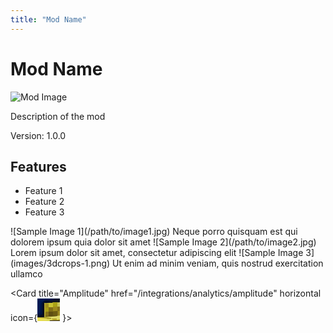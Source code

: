 ---
title: "Mod Name"
---

# Mod Name

<div style={{display: 'flex', justifyContent: 'space-between'}}>
  <div>
    <img src="/logo/docusaurus.png" alt="Mod Image" />
  </div>
  <div>
    <p>Description of the mod</p>
    <p>Version: 1.0.0</p>
  </div>
</div>

## Features

- Feature 1
- Feature 2
- Feature 3

<CardGroup>
  <Card title="First Card" icon="image">
    ![Sample Image 1](/path/to/image1.jpg)
    Neque porro quisquam est qui dolorem ipsum quia dolor sit amet
  </Card>
  <Card title="Second Card" icon="photo">
    ![Sample Image 2](/path/to/image2.jpg)
    Lorem ipsum dolor sit amet, consectetur adipiscing elit
  </Card>
  <Card title="Third Card" icon="picture">
    ![Sample Image 3](images/3dcrops-1.png)
    Ut enim ad minim veniam, quis nostrud exercitation ullamco
  </Card>
</CardGroup>

  <Card
    title="Amplitude"
    href="/integrations/analytics/amplitude"
    horizontal
    icon={<svg version="1.1" xmlns="http://www.w3.org/2000/svg" width="36" height="36">
<path d="M0 0 C31.68 0 63.36 0 96 0 C96 31.68 96 63.36 96 96 C64.32 96 32.64 96 0 96 C0 64.32 0 32.64 0 0 Z " fill="#857219" transform="translate(0,0)"/>
<path d="M0 0 C0.82081055 0.66322266 0.82081055 0.66322266 1.65820312 1.33984375 C2.46741211 2.04173828 2.46741211 2.04173828 3.29296875 2.7578125 C4.40334521 3.67224017 5.51401221 4.58631517 6.625 5.5 C7.56730469 6.28632812 8.50960937 7.07265625 9.48046875 7.8828125 C10.47046875 8.5428125 11.46046875 9.2028125 12.48046875 9.8828125 C12.66796875 13.5078125 12.66796875 13.5078125 12.48046875 16.8828125 C16.77046875 16.8828125 21.06046875 16.8828125 25.48046875 16.8828125 C25.48046875 31.7328125 25.48046875 46.5828125 25.48046875 61.8828125 C-6.19953125 61.8828125 -37.87953125 61.8828125 -70.51953125 61.8828125 C-70.51953125 46.3728125 -70.51953125 30.8628125 -70.51953125 14.8828125 C-68.20953125 16.5328125 -65.89953125 18.1828125 -63.51953125 19.8828125 C-60.75523489 20.74134026 -60.75523489 20.74134026 -58.51953125 20.8828125 C-58.51953125 23.8528125 -58.51953125 26.8228125 -58.51953125 29.8828125 C-56.53953125 29.8828125 -54.55953125 29.8828125 -52.51953125 29.8828125 C-52.51953125 36.4828125 -52.51953125 43.0828125 -52.51953125 49.8828125 C-49.54953125 49.3878125 -49.54953125 49.3878125 -46.51953125 48.8828125 C-46.51953125 46.2428125 -46.51953125 43.6028125 -46.51953125 40.8828125 C-45.19953125 40.8828125 -43.87953125 40.8828125 -42.51953125 40.8828125 C-42.84953125 37.2528125 -43.17953125 33.6228125 -43.51953125 29.8828125 C-32.98934668 27.77677559 -22.15722255 29.09483537 -11.51953125 29.8828125 C-11.51953125 24.9328125 -11.51953125 19.9828125 -11.51953125 14.8828125 C-15.80953125 14.8828125 -20.09953125 14.8828125 -24.51953125 14.8828125 C-24.51953125 14.5528125 -24.51953125 14.2228125 -24.51953125 13.8828125 C-22.20953125 13.8828125 -19.89953125 13.8828125 -17.51953125 13.8828125 C-17.51953125 12.5628125 -17.51953125 11.2428125 -17.51953125 9.8828125 C-18.90458862 9.70890991 -18.90458862 9.70890991 -20.31762695 9.53149414 C-23.74518865 9.09967704 -27.17238293 8.66514174 -30.59936523 8.22875977 C-32.08230006 8.04049434 -33.56537276 7.85331162 -35.04858398 7.66723633 C-37.18119943 7.3994992 -39.31328778 7.12786491 -41.4453125 6.85546875 C-42.72833252 6.69312744 -44.01135254 6.53078613 -45.33325195 6.36352539 C-48.51953125 5.8828125 -48.51953125 5.8828125 -51.51953125 4.8828125 C-51.18953125 3.5628125 -50.85953125 2.2428125 -50.51953125 0.8828125 C-45.11212541 0.45156577 -39.70441364 0.02446138 -34.29638672 -0.39892578 C-32.45938437 -0.54331475 -30.62246823 -0.68880514 -28.78564453 -0.83544922 C-26.13466325 -1.04689482 -23.48338993 -1.25428454 -20.83203125 -1.4609375 C-20.02024414 -1.52655884 -19.20845703 -1.59218018 -18.37207031 -1.65979004 C-3.35274735 -2.81601735 -3.35274735 -2.81601735 0 0 Z " fill="#5C743E" transform="translate(70.51953125,34.1171875)"/>
<path d="M0 0 C5.94 0 11.88 0 18 0 C16.68 0.33 15.36 0.66 14 1 C14 2.98 14 4.96 14 7 C11.69 7 9.38 7 7 7 C7 5.35 7 3.7 7 2 C5.35 2 3.7 2 2 2 C2 8.6 2 15.2 2 22 C3.72605469 21.855625 5.45210937 21.71125 7.23046875 21.5625 C9.54945713 21.37472766 11.86846883 21.18724311 14.1875 21 C15.31865234 20.90460937 16.44980469 20.80921875 17.61523438 20.7109375 C25.42777303 20.08771504 33.1639161 19.88317672 41 20 C41 19.67 41 19.34 41 19 C43.31 19 45.62 19 48 19 C48 19.33 48 19.66 48 20 C46.35 20 44.7 20 43 20 C43 20.66 43 21.32 43 22 C45.31 21.67 47.62 21.34 50 21 C50 20.67 50 20.34 50 20 C51.65 20 53.3 20 55 20 C55 19.34 55 18.68 55 18 C58.69645225 18.22889757 62.39177904 18.46737811 66.0859375 18.73046875 C68.31866569 18.88421949 70.55289048 19.02245634 72.7890625 19.11328125 C73.53929688 19.15839844 74.28953125 19.20351563 75.0625 19.25 C75.69285156 19.27578125 76.32320313 19.3015625 76.97265625 19.328125 C80.37890568 20.45697838 82.92154776 22.10849273 85 25 C85.72354711 28.30438259 85.57057002 31.45019996 85.375 34.8125 C85.33439453 36.13797852 85.33439453 36.13797852 85.29296875 37.49023438 C85.22255869 39.66121114 85.11494606 41.83092529 85 44 C80.71 44 76.42 44 72 44 C72 41.69 72 39.38 72 37 C71.44570312 36.76667969 70.89140625 36.53335938 70.3203125 36.29296875 C68 35 68 35 65.6171875 32.80078125 C60.77952365 28.41104924 57.03579809 25.40801005 50.1953125 25.62792969 C47.10124402 25.89568561 44.02627396 26.26112409 40.94677734 26.66210938 C35.44222341 27.29328606 29.90806633 27.58194316 24.37985229 27.93295288 C21.1559503 28.14127108 17.93352374 28.37001643 14.7109375 28.59765625 C13.61056152 28.67508057 12.51018555 28.75250488 11.37646484 28.83227539 C10.59223145 28.88762451 9.80799805 28.94297363 9 29 C8.67 29.99 8.34 30.98 8 32 C8.73001221 32.08040527 9.46002441 32.16081055 10.2121582 32.24365234 C13.57939036 32.61681332 16.94593445 32.99587405 20.3125 33.375 C22.03436523 33.56449219 22.03436523 33.56449219 23.79101562 33.7578125 C30.92399773 34.56608243 37.95709088 35.60838904 45 37 C44.01 37.33 43.02 37.66 42 38 C42 38.99 42 39.98 42 41 C44.97 41.495 44.97 41.495 48 42 C48 46.95 48 51.9 48 57 C46.09734375 56.98839844 44.1946875 56.97679687 42.234375 56.96484375 C39.73958431 56.95546484 37.24479257 56.94636475 34.75 56.9375 C33.49574219 56.92912109 32.24148437 56.92074219 30.94921875 56.91210938 C29.74394531 56.90888672 28.53867187 56.90566406 27.296875 56.90234375 C26.18666992 56.89710693 25.07646484 56.89187012 23.93261719 56.88647461 C20.7878613 56.90794907 20.7878613 56.90794907 17 58 C17 61.3 17 64.6 17 68 C15.68 68 14.36 68 13 68 C13 70.64 13 73.28 13 76 C14.32 76.33 15.64 76.66 17 77 C13.7 77 10.4 77 7 77 C7 70.4 7 63.8 7 57 C5.02 57 3.04 57 1 57 C1 54.03 1 51.06 1 48 C0.319375 48.12375 -0.36125 48.2475 -1.0625 48.375 C-4.88631378 47.88685356 -6.67264788 46.46786191 -9.51391602 43.94287109 C-12.27409541 40.33427777 -11.7357069 36.47685455 -11.4375 32.125 C-11.40591797 31.24585937 -11.37433594 30.36671875 -11.34179688 29.4609375 C-11.25980944 27.30583913 -11.13426323 25.152474 -11 23 C-7.37 23 -3.74 23 0 23 C0 15.41 0 7.82 0 0 Z " fill="#A1D921" transform="translate(11,7)"/>
<path d="M0 0 C2.31 1.65 4.62 3.3 7 5 C9.76429636 5.85852776 9.76429636 5.85852776 12 6 C12.02945031 9.31248078 12.04694801 12.62492711 12.0625 15.9375 C12.07087891 16.86369141 12.07925781 17.78988281 12.08789062 18.74414062 C12.10837786 24.58300303 11.75429787 30.20913053 11 36 C11.63276855 36.20133545 12.26553711 36.4026709 12.91748047 36.61010742 C19.58166782 38.73053067 19.58166782 38.73053067 22.37109375 40.52734375 C27.74021876 42.70620288 32.873619 42.48040635 38.6171875 42.51171875 C39.82948029 42.52966995 41.04177307 42.54762115 42.290802 42.56611633 C46.15216626 42.62017724 50.01340716 42.6541027 53.875 42.6875 C56.49741298 42.72067666 59.11980969 42.75516664 61.7421875 42.79101562 C68.16134773 42.87590158 74.580524 42.94426957 81 43 C80.99419922 42.0730835 80.98839844 41.14616699 80.98242188 40.19116211 C80.95204425 31.63389463 81.11768265 23.11297596 81.5 14.5625 C81.54769531 13.43779297 81.59539062 12.31308594 81.64453125 11.15429688 C81.76020077 8.43606316 81.87869873 5.71798718 82 3 C86.90251498 2.019497 90.80942241 2 96 2 C96 16.85 96 31.7 96 47 C64.32 47 32.64 47 0 47 C0 31.49 0 15.98 0 0 Z " fill="#08121E" transform="translate(0,49)"/>
<path d="M0 0 C1.98 0 3.96 0 6 0 C6 0.99 6 1.98 6 3 C6.73001221 3.08040527 7.46002441 3.16081055 8.2121582 3.24365234 C11.57939036 3.61681332 14.94593445 3.99587405 18.3125 4.375 C20.03436523 4.56449219 20.03436523 4.56449219 21.79101562 4.7578125 C28.92399773 5.56608243 35.95709088 6.60838904 43 8 C42.01 8.33 41.02 8.66 40 9 C40 9.99 40 10.98 40 12 C41.98 12.33 43.96 12.66 46 13 C46 17.95 46 22.9 46 28 C44.09734375 27.98839844 42.1946875 27.97679688 40.234375 27.96484375 C37.73958431 27.95546484 35.24479257 27.94636475 32.75 27.9375 C31.49574219 27.92912109 30.24148437 27.92074219 28.94921875 27.91210938 C27.74394531 27.90888672 26.53867187 27.90566406 25.296875 27.90234375 C24.18666992 27.89710693 23.07646484 27.89187012 21.93261719 27.88647461 C18.7878613 27.90794907 18.7878613 27.90794907 15 29 C15 32.3 15 35.6 15 39 C13.68 39 12.36 39 11 39 C11 41.64 11 44.28 11 47 C12.32 47.33 13.64 47.66 15 48 C11.7 48 8.4 48 5 48 C5 41.4 5 34.8 5 28 C3.02 28 1.04 28 -1 28 C-1 25.03 -1 22.06 -1 19 C-2.65 19 -4.3 19 -6 19 C-6.33 18.34 -6.66 17.68 -7 17 C-5.02 17 -3.04 17 -1 17 C-1.01160156 16.27554688 -1.02320313 15.55109375 -1.03515625 14.8046875 C-1.08231311 9.75216677 -1.07377564 4.96621233 0 0 Z " fill="#916662" transform="translate(13,36)"/>
<path d="M0 0 C31.68 0 63.36 0 96 0 C96 10.56 96 21.12 96 32 C93.69 30.35 91.38 28.7 89 27 C87.68 26.67 86.36 26.34 85 26 C85.17015625 25.12601563 85.17015625 25.12601563 85.34375 24.234375 C85.5875357 20.3581824 85.13809445 17.48343227 82.72070312 14.33251953 C77.36908439 8.674399 71.0545257 3.86710107 63.07421875 3.39453125 C58.6195115 3.4646976 54.2428976 3.98792905 49.83544922 4.61376953 C44.90835081 5.28491381 39.95403194 5.64784178 35 6.0625 C33.55246338 6.19591797 33.55246338 6.19591797 32.07568359 6.33203125 C25.00349131 6.97640011 18.10588447 7.17545394 11 7 C11 14.59 11 22.18 11 30 C7.37 30 3.74 30 0 30 C0 20.1 0 10.2 0 0 Z " fill="#020F2B" transform="translate(0,0)"/>
<path d="M0 0 C1.58554687 -0.00386719 1.58554687 -0.00386719 3.203125 -0.0078125 C5.75 0.125 5.75 0.125 6.75 1.125 C6.82226502 2.97787502 6.8338122 4.83333878 6.8125 6.6875 C6.80347656 7.69941406 6.79445312 8.71132812 6.78515625 9.75390625 C6.77355469 10.53636719 6.76195312 11.31882812 6.75 12.125 C8.73 12.125 10.71 12.125 12.75 12.125 C12.75 14.435 12.75 16.745 12.75 19.125 C10.77 19.125 8.79 19.125 6.75 19.125 C6.75 20.115 6.75 21.105 6.75 22.125 C7.31807373 22.0935791 7.88614746 22.0621582 8.47143555 22.02978516 C20.72034443 21.44290728 30.06175756 21.46219952 40.75 28.125 C40.75 28.455 40.75 28.785 40.75 29.125 C33.47702402 29.30425634 26.20462871 29.4258053 18.92993164 29.50952148 C16.46161616 29.54446339 13.99344274 29.59203499 11.52563477 29.65307617 C-3.32730196 30.01094203 -14.33525345 29.87733604 -27.25 22.125 C-26.92 15.195 -26.59 8.265 -26.25 1.125 C-24.27 1.125 -22.29 1.125 -20.25 1.125 C-20.25 7.725 -20.25 14.325 -20.25 21.125 C-18.27 20.795 -16.29 20.465 -14.25 20.125 C-14.25 17.485 -14.25 14.845 -14.25 12.125 C-12.93 12.125 -11.61 12.125 -10.25 12.125 C-10.58 8.495 -10.91 4.865 -11.25 1.125 C-7.23493173 0.32198635 -4.0360615 -0.00994104 0 0 Z " fill="#583626" transform="translate(38.25,62.875)"/>
<path d="M0 0 C5.94 0 11.88 0 18 0 C16.68 0.33 15.36 0.66 14 1 C14 2.98 14 4.96 14 7 C11.69 7 9.38 7 7 7 C7 5.35 7 3.7 7 2 C5.35 2 3.7 2 2 2 C2 8.6 2 15.2 2 22 C3.72605469 21.855625 5.45210937 21.71125 7.23046875 21.5625 C9.54945713 21.37472766 11.86846883 21.18724311 14.1875 21 C15.31865234 20.90460937 16.44980469 20.80921875 17.61523438 20.7109375 C25.42777303 20.08771504 33.1639161 19.88317672 41 20 C41 19.67 41 19.34 41 19 C43.31 19 45.62 19 48 19 C48 19.33 48 19.66 48 20 C46.35 20 44.7 20 43 20 C43.95865509 22.33075929 43.95865509 22.33075929 47 24 C40.07 24 33.14 24 26 24 C26 24.66 26 25.32 26 26 C23.03 26.495 23.03 26.495 20 27 C20 26.34 20 25.68 20 25 C17.69 25.33 15.38 25.66 13 26 C14.98 26.33 16.96 26.66 19 27 C19 27.33 19 27.66 19 28 C10.585 28.495 10.585 28.495 2 29 C1.67 34.61 1.34 40.22 1 46 C-6 46 -6 46 -8.91796875 44.609375 C-12.06011768 40.67137221 -11.5467239 37.12906409 -11.3125 32.25 C-11.28994141 31.36183594 -11.26738281 30.47367188 -11.24414062 29.55859375 C-11.1853524 27.37167171 -11.09567398 25.18561903 -11 23 C-7.37 23 -3.74 23 0 23 C0 15.41 0 7.82 0 0 Z " fill="#E6DA3A" transform="translate(11,7)"/>
<path d="M0 0 C0.11813543 10.72407184 -0.12842148 21.30759925 -1 32 C-2.98 32 -4.96 32 -7 32 C-7 27.05 -7 22.1 -7 17 C-11.29 17 -15.58 17 -20 17 C-20 16.67 -20 16.34 -20 16 C-17.69 16 -15.38 16 -13 16 C-13 14.68 -13 13.36 -13 12 C-14.38505737 11.82609741 -14.38505737 11.82609741 -15.7980957 11.64868164 C-19.2256574 11.21686454 -22.65285168 10.78232924 -26.07983398 10.34594727 C-27.56276881 10.15768184 -29.04584151 9.97049912 -30.52905273 9.78442383 C-32.66166818 9.5166867 -34.79375653 9.24505241 -36.92578125 8.97265625 C-38.20880127 8.81031494 -39.49182129 8.64797363 -40.8137207 8.48071289 C-44 8 -44 8 -47 7 C-46.67 5.68 -46.34 4.36 -46 3 C-40.57424362 2.56926925 -35.14821997 2.14213854 -29.72192383 1.71826172 C-27.87809703 1.57373027 -26.03434546 1.4282357 -24.19067383 1.28173828 C-21.53225856 1.07067317 -18.87358713 0.86313589 -16.21484375 0.65625 C-15.39789536 0.59062866 -14.58094696 0.52500732 -13.73924255 0.45739746 C-9.14262936 0.10357224 -4.61022609 -0.06466711 0 0 Z " fill="#885B5D" transform="translate(66,32)"/>
<path d="M0 0 C1.90242995 1.42682246 3.80131246 2.85636493 5.6875 4.3046875 C7.9520132 6.020247 7.9520132 6.020247 10.3125 7.3828125 C12.56263412 8.78914633 14.2918633 9.96269112 16 12 C16.66018786 15.43503996 16.49087186 18.55026168 16 22 C17.32 22.33 18.64 22.66 20 23 C17.47891897 22.85775413 14.95819597 22.71129879 12.4375 22.5625 C11.73302734 22.52318359 11.02855469 22.48386719 10.30273438 22.44335938 C5.8201459 22.17481721 1.43706503 21.69383803 -3 21 C-3 21.66 -3 22.32 -3 23 C-6.90028225 25.60018816 -10.47434569 25.15085514 -15 25 C-16.37432457 21.18243176 -15.67975039 17.92744671 -15 14 C-8.565 13.505 -8.565 13.505 -2 13 C-2 9.04 -2 5.08 -2 1 C-1.34 0.67 -0.68 0.34 0 0 Z " fill="#72A11E" transform="translate(69,4)"/>
<path d="M0 0 C0 13.53 0 27.06 0 41 C-4.29 41 -8.58 41 -13 41 C-12.67 39.35 -12.34 37.7 -12 36 C-11.83501119 33.7105001 -11.70702867 31.41818919 -11.60546875 29.125 C-11.53650391 27.81015625 -11.46753906 26.4953125 -11.39648438 25.140625 C-11.28913135 23.06726218 -11.18726342 20.99428997 -11.10131836 18.91992188 C-11.01557644 16.90415087 -10.90455656 14.88950555 -10.79296875 12.875 C-10.7364917 11.67617187 -10.68001465 10.47734375 -10.62182617 9.2421875 C-9.89688105 5.46234015 -8.6745693 3.72315225 -6 1 C-3.81288231 0.16374912 -2.32414606 0 0 0 Z " fill="#001955" transform="translate(96,55)"/>
<path d="M0 0 C7.2376202 -0.16690529 14.19845534 0.46369274 21.375 1.375 C22.45394531 1.50132813 23.53289063 1.62765625 24.64453125 1.7578125 C25.67707031 1.88671875 26.70960937 2.015625 27.7734375 2.1484375 C28.70591309 2.26364746 29.63838867 2.37885742 30.59912109 2.49755859 C33 3 33 3 36 5 C35.01 5 34.02 5 33 5 C33 5.99 33 6.98 33 8 C34.98 8.33 36.96 8.66 39 9 C39 13.95 39 18.9 39 24 C34.38 24 29.76 24 25 24 C25 19.38 25 14.76 25 10 C21.04 10 17.08 10 13 10 C13 8.35 13 6.7 13 5 C10.69 5 8.38 5 6 5 C6 4.34 6 3.68 6 3 C4.02 3 2.04 3 0 3 C0 2.01 0 1.02 0 0 Z " fill="#906355" transform="translate(20,40)"/>
<path d="M0 0 C0.99 0 1.98 0 3 0 C3.17221435 1.64526209 3.33740831 3.29125911 3.5 4.9375 C3.5928125 5.85402344 3.685625 6.77054687 3.78125 7.71484375 C4.0542903 11.81532393 4.04112845 15.89229634 4 20 C4.56807373 19.9685791 5.13614746 19.9371582 5.72143555 19.90478516 C17.97034443 19.31790728 27.31175756 19.33719952 38 26 C38 26.33 38 26.66 38 27 C30.69029929 27.15334429 23.38101998 27.25771184 16.07006836 27.32958984 C13.58813985 27.35958391 11.10631573 27.40039335 8.62475586 27.45263672 C-17.85854509 27.9958293 -17.85854509 27.9958293 -28 21 C-28 20.67 -28 20.34 -28 20 C-23.05 20 -18.1 20 -13 20 C-13 21.98 -13 23.96 -13 26 C-8.71 26 -4.42 26 0 26 C0 17.42 0 8.84 0 0 Z " fill="#343616" transform="translate(41,65)"/>
<path d="M0 0 C1.98 0 3.96 0 6 0 C7 1 7 1 7.06591797 3.12963867 C7.04158691 4.0497876 7.01725586 4.96993652 6.9921875 5.91796875 C6.97542969 6.92537109 6.95867188 7.93277344 6.94140625 8.97070312 C6.89753478 11.09588852 6.8456014 13.22092453 6.78515625 15.34570312 C6.70450029 21.11260403 6.91929734 24.94345401 10 30 C10 30.99 10 31.98 10 33 C11.11375 33.0825 12.2275 33.165 13.375 33.25 C14.57125 33.4975 15.7675 33.745 17 34 C17.66 35.32 18.32 36.64 19 38 C12.73 38 6.46 38 0 38 C0 25.46 0 12.92 0 0 Z " fill="#001953" transform="translate(0,58)"/>
<path d="M0 0 C7.26 0 14.52 0 22 0 C22 8.25 22 16.5 22 25 C17 23 17 23 15.85546875 21.1953125 C15.63503906 20.51210938 15.41460937 19.82890625 15.1875 19.125 C14.95417969 18.44695313 14.72085938 17.76890625 14.48046875 17.0703125 C14 15 14 15 14 11 C13.4225 10.71125 12.845 10.4225 12.25 10.125 C10.16666667 9.08333333 8.08333333 8.04166667 6 7 C6 6.34 6 5.68 6 5 C5.38125 4.9175 4.7625 4.835 4.125 4.75 C2 4 2 4 0 0 Z " fill="#001954" transform="translate(74,0)"/>
<path d="M0 0 C0.495 0.99 0.495 0.99 1 2 C0.34 2 -0.32 2 -1 2 C-1 3.65 -1 5.3 -1 7 C-3.31 7 -5.62 7 -8 7 C-8 5.68 -8 4.36 -8 3 C-10.31 3 -12.62 3 -15 3 C-15 4.65 -15 6.3 -15 8 C-16.98 8.33 -18.96 8.66 -21 9 C-21.33 11.31 -21.66 13.62 -22 16 C-24.31 16 -26.62 16 -29 16 C-29 14.02 -29 12.04 -29 10 C-31.31 10 -33.62 10 -36 10 C-36 7.69 -36 5.38 -36 3 C-24.03642101 1.29564504 -12.11083536 -0.23746736 0 0 Z " fill="#C0BC32" transform="translate(68,3)"/>
<path d="M0 0 C1.8253125 0.0309375 1.8253125 0.0309375 3.6875 0.0625 C3.6875 0.7225 3.6875 1.3825 3.6875 2.0625 C0.3875 2.3925 -2.9125 2.7225 -6.3125 3.0625 C-6.3125 11.3125 -6.3125 19.5625 -6.3125 28.0625 C-6.9725 28.0625 -7.6325 28.0625 -8.3125 28.0625 C-8.3125 26.0825 -8.3125 24.1025 -8.3125 22.0625 C-13.9225 22.0625 -19.5325 22.0625 -25.3125 22.0625 C-24.9825 15.1325 -24.6525 8.2025 -24.3125 1.0625 C-22.3325 1.0625 -20.3525 1.0625 -18.3125 1.0625 C-18.3125 7.6625 -18.3125 14.2625 -18.3125 21.0625 C-16.3325 20.7325 -14.3525 20.4025 -12.3125 20.0625 C-12.3125 17.4225 -12.3125 14.7825 -12.3125 12.0625 C-10.9925 12.0625 -9.6725 12.0625 -8.3125 12.0625 C-8.6425 8.4325 -8.9725 4.8025 -9.3125 1.0625 C-5.83919872 0.36783974 -3.39947137 -0.05761816 0 0 Z " fill="#714F36" transform="translate(36.3125,62.9375)"/>
<path d="M0 0 C28.35792096 -0.41277905 28.35792096 -0.41277905 39 2 C39 4.31 39 6.62 39 9 C30.21252586 8.55834185 21.5344674 7.63243085 12.8125 6.5 C11.79663818 6.36940186 10.78077637 6.23880371 9.73413086 6.10424805 C2.38349814 5.12783271 2.38349814 5.12783271 -1 4 C-0.67 2.68 -0.34 1.36 0 0 Z " fill="#2E2110" transform="translate(20,35)"/>
<path d="M0 0 C2.64 0 5.28 0 8 0 C8.02685412 2.31243792 8.04632841 4.6249627 8.0625 6.9375 C8.07410156 8.22527344 8.08570312 9.51304688 8.09765625 10.83984375 C8 14 8 14 7 15 C4.81360547 15.07258946 2.62499611 15.08373783 0.4375 15.0625 C-1.35880859 15.04896484 -1.35880859 15.04896484 -3.19140625 15.03515625 C-4.11824219 15.02355469 -5.04507812 15.01195312 -6 15 C-6 17.31 -6 19.62 -6 22 C-7.65 22 -9.3 22 -11 22 C-11 15.73 -11 9.46 -11 3 C-9.35 3 -7.7 3 -6 3 C-6 4.65 -6 6.3 -6 8 C-3.69 8 -1.38 8 1 8 C1.20970559 3.85906302 1.20970559 3.85906302 0 0 Z " fill="#A79E12" transform="translate(24,6)"/>
<path d="M0 0 C2.31 0 4.62 0 7 0 C7 1.98 7 3.96 7 6 C8.32 6.33 9.64 6.66 11 7 C10.01 7 9.02 7 8 7 C8.020625 7.94875 8.04125 8.8975 8.0625 9.875 C8 13 8 13 7 15 C-1.54839185 16.29262416 -10.37175551 16.14222381 -19 16 C-19 15.67 -19 15.34 -19 15 C-17.35 15 -15.7 15 -14 15 C-14 12.69 -14 10.38 -14 8 C-7.565 7.505 -7.565 7.505 -1 7 C-0.67 4.69 -0.34 2.38 0 0 Z " fill="#86721A" transform="translate(32,13)"/>
<path d="M0 0 C4.29 0 8.58 0 13 0 C13 6.6 13 13.2 13 20 C8.71 20 4.42 20 0 20 C0 19.34 0 18.68 0 18 C1.98 18 3.96 18 6 18 C6 15.69 6 13.38 6 11 C4.02 11 2.04 11 0 11 C0 7.37 0 3.74 0 0 Z " fill="#825549" transform="translate(45,64)"/>
<path d="M0 0 C8.91 0 17.82 0 27 0 C24 3 24 3 21.2578125 3.1171875 C19.17404051 2.9560979 17.09069014 2.78945558 15.0078125 2.6171875 C11.83705835 2.77711664 11.83705835 2.77711664 9.19140625 5.02734375 C6.59662109 8.547186 6.09598714 11.45162692 5.8125 15.6875 C5.22466216 22.77533784 5.22466216 22.77533784 3 25 C2.01 25 1.02 25 0 25 C0 16.75 0 8.5 0 0 Z " fill="#001953" transform="translate(0,0)"/>
<path d="M0 0 C4.29 0 8.58 0 13 0 C13 2.97 13 5.94 13 9 C11.35 9 9.7 9 8 9 C8 10.98 8 12.96 8 15 C9.65 15 11.3 15 13 15 C13 15.99 13 16.98 13 18 C8.71 18 4.42 18 0 18 C0 12.06 0 6.12 0 0 Z " fill="#DEDDDC" transform="translate(19,46)"/>
<path d="M0 0 C3.96 0 7.92 0 12 0 C12 4.62 12 9.24 12 14 C7.71 13.67 3.42 13.34 -1 13 C-1 12.34 -1 11.68 -1 11 C-2.65 11 -4.3 11 -6 11 C-6 9.02 -6 7.04 -6 5 C-4.02 5 -2.04 5 0 5 C0 3.35 0 1.7 0 0 Z " fill="#83594B" transform="translate(33,50)"/>
<path d="M0 0 C1.98 0 3.96 0 6 0 C5.34 0.66 4.68 1.32 4 2 C5.0725 2.103125 6.145 2.20625 7.25 2.3125 C10.84739269 2.97202199 12.45776191 3.45776191 15 6 C15 6.66 15 7.32 15 8 C13.74832031 7.97679687 12.49664062 7.95359375 11.20703125 7.9296875 C-1.33283825 7.77890751 -13.69307186 8.33341712 -26.1862793 9.46435547 C-32.31321677 9.96943597 -37.23921955 10.29073744 -43 8 C-43 7.67 -43 7.34 -43 7 C-40.36 7 -37.72 7 -35 7 C-35 7.66 -35 8.32 -35 9 C-33.02 8.67 -31.04 8.34 -29 8 C-29 7.34 -29 6.68 -29 6 C-23.06 5.67 -17.12 5.34 -11 5 C-11 4.67 -11 4.34 -11 4 C-9.02 3.67 -7.04 3.34 -5 3 C-5 2.67 -5 2.34 -5 2 C-3.35 2 -1.7 2 0 2 C0 1.34 0 0.68 0 0 Z " fill="#C8DA31" transform="translate(66,25)"/>
<path d="M0 0 C2.31 0 4.62 0 7 0 C7 0.33 7 0.66 7 1 C5.35 1 3.7 1 2 1 C2.95865509 3.33075929 2.95865509 3.33075929 6 5 C-0.93 5 -7.86 5 -15 5 C-15 5.66 -15 6.32 -15 7 C-16.98 7.33 -18.96 7.66 -21 8 C-21 7.34 -21 6.68 -21 6 C-23.31 6.33 -25.62 6.66 -28 7 C-28 7.33 -28 7.66 -28 8 C-32.51815281 8.88277755 -36.77512694 9.10589503 -41.375 9.0625 C-43.24285156 9.04896484 -43.24285156 9.04896484 -45.1484375 9.03515625 C-46.55996094 9.01775391 -46.55996094 9.01775391 -48 9 C-44.29583874 6.62409858 -41.07015427 6.79499714 -36.75 6.875 C-35.48671875 6.89304687 -34.2234375 6.91109375 -32.921875 6.9296875 C-31.95765625 6.95289063 -30.9934375 6.97609375 -30 7 C-30 6.34 -30 5.68 -30 5 C-32.97 5 -35.94 5 -39 5 C-36.51154721 2.51154721 -35.46149351 2.64443691 -32.01171875 2.3671875 C-31.00044922 2.2832373 -29.98917969 2.19928711 -28.94726562 2.11279297 C-27.87154297 2.03432129 -26.79582031 1.95584961 -25.6875 1.875 C-24.06038086 1.74762451 -24.06038086 1.74762451 -22.40039062 1.61767578 C-14.91729106 1.0612574 -7.50428761 0.73617739 0 1 C0 0.67 0 0.34 0 0 Z " fill="#E0DA68" transform="translate(52,26)"/>
<path d="M0 0 C1.65 0 3.3 0 5 0 C5.02945031 3.31248078 5.04694801 6.62492711 5.0625 9.9375 C5.07087891 10.86369141 5.07925781 11.78988281 5.08789062 12.74414062 C5.10837786 18.58300303 4.75429787 24.20913053 4 30 C4.63276855 30.20133545 5.26553711 30.4026709 5.91748047 30.61010742 C12.58166782 32.73053067 12.58166782 32.73053067 15.37109375 34.52734375 C20.74021876 36.70620288 25.873619 36.48040635 31.6171875 36.51171875 C32.82948029 36.52966995 34.04177307 36.54762115 35.290802 36.56611633 C39.15216626 36.62017724 43.01340716 36.6541027 46.875 36.6875 C49.49741298 36.72067666 52.11980969 36.75516664 54.7421875 36.79101562 C61.16134773 36.87590158 67.580524 36.94426957 74 37 C74 37.33 74 37.66 74 38 C66.37646957 38.04636314 58.75295378 38.08188943 51.12931442 38.10362434 C47.58925136 38.11405661 44.04928484 38.12820554 40.50927734 38.15087891 C36.43846719 38.17678851 32.36775828 38.18647738 28.296875 38.1953125 C27.02696716 38.20563507 25.75705933 38.21595764 24.44866943 38.22659302 C23.26774719 38.22674408 22.08682495 38.22689514 20.87011719 38.22705078 C19.83087097 38.231492 18.79162476 38.23593323 17.72088623 38.24050903 C14.97631818 37.99790668 13.33862642 37.41168011 11 36 C11 35.34 11 34.68 11 34 C10.2575 34.0825 9.515 34.165 8.75 34.25 C6 34 6 34 3.86401367 32.35546875 C1.52772479 29.40320744 1.47797923 27.79537632 1.42578125 24.0625 C1.39806641 22.92039062 1.37035156 21.77828125 1.34179688 20.6015625 C1.33212891 19.41304687 1.32246094 18.22453125 1.3125 17 C1.27036897 14.64576922 1.2249356 12.29159461 1.17578125 9.9375 C1.16458252 8.89464844 1.15338379 7.85179687 1.1418457 6.77734375 C1.01801535 4.35274114 0.69504853 2.31520907 0 0 Z " fill="#0C181D" transform="translate(7,55)"/>
<path d="M0 0 C7.26587537 4.70936366 7.26587537 4.70936366 9 10 C9.27124023 12.90673828 9.27124023 12.90673828 9.30859375 16.0703125 C9.34629883 17.78541016 9.34629883 17.78541016 9.38476562 19.53515625 C9.42003582 21.93614223 9.45126001 24.33719092 9.47851562 26.73828125 C9.50494141 27.87910156 9.53136719 29.01992187 9.55859375 30.1953125 C9.57204834 31.23703613 9.58550293 32.27875977 9.59936523 33.35205078 C9.78949041 36.01677279 9.78949041 36.01677279 11.35961914 37.81982422 C13.49361074 39.35512938 15.42144244 39.65154628 18 40 C18 40.66 18 41.32 18 42 C18.63808594 42.10957031 19.27617187 42.21914062 19.93359375 42.33203125 C20.75988281 42.49058594 21.58617188 42.64914063 22.4375 42.8125 C23.26121094 42.96332031 24.08492187 43.11414063 24.93359375 43.26953125 C25.61550781 43.51058594 26.29742188 43.75164062 27 44 C27.33 44.99 27.66 45.98 28 47 C26.56344146 47.08131463 25.1255517 47.13933559 23.6875 47.1875 C22.48673828 47.23970703 22.48673828 47.23970703 21.26171875 47.29296875 C18.47642212 46.93217903 17.84548058 46.02691828 16 44 C15.030625 43.79375 14.06125 43.5875 13.0625 43.375 C9.00885719 41.55499711 8.46078391 39.69402479 6.80053711 35.71386719 C5.35822909 30.82435943 5.58419422 25.99138758 5.75 20.9375 C5.76804687 19.88111328 5.78609375 18.82472656 5.8046875 17.73632812 C5.85137987 15.1565745 5.91684412 12.57879183 6 10 C3.03 9.505 3.03 9.505 0 9 C0 6.03 0 3.06 0 0 Z " fill="#001136" transform="translate(0,49)"/>
<path d="M0 0 C2.97 0 5.94 0 9 0 C10 1 10 1 10.09765625 3.28515625 C10.08605469 4.20167969 10.07445312 5.11820312 10.0625 6.0625 C10.05347656 6.98160156 10.04445313 7.90070313 10.03515625 8.84765625 C10.02355469 9.55792969 10.01195312 10.26820312 10 11 C8.68 11 7.36 11 6 11 C6 13.64 6 16.28 6 19 C7.32 19.33 8.64 19.66 10 20 C6.7 20 3.4 20 0 20 C0 13.4 0 6.8 0 0 Z " fill="#83564B" transform="translate(18,64)"/>
<path d="M0 0 C17.82 0 35.64 0 54 0 C53.34 0.99 52.68 1.98 52 3 C49.82333374 3.36076355 49.82333374 3.36076355 47.09130859 3.34057617 C45.55994766 3.34023628 45.55994766 3.34023628 43.99765015 3.33988953 C42.89240997 3.32440567 41.7871698 3.30892181 40.6484375 3.29296875 C39.5192691 3.28872391 38.39010071 3.28447906 37.22671509 3.28010559 C33.60923727 3.26327132 29.99231031 3.22560975 26.375 3.1875 C23.92709136 3.17245934 21.47917402 3.15876986 19.03125 3.14648438 C13.0206444 3.11335227 7.01036154 3.06310579 1 3 C0.67 2.01 0.34 1.02 0 0 Z " fill="#000719" transform="translate(27,93)"/>
<path d="M0 0 C2.31 0 4.62 0 7 0 C7.13815214 7.07645981 6.72218002 13.95874484 6 21 C-0.27 21 -6.54 21 -13 21 C-13 20.67 -13 20.34 -13 20 C-8.71 20 -4.42 20 0 20 C0 13.4 0 6.8 0 0 Z " fill="#5D3C2A" transform="translate(58,64)"/>
<path d="M0 0 C4.95 0 9.9 0 15 0 C15 1.98 15 3.96 15 6 C28.2 5.67 41.4 5.34 55 5 C52.36 3.68 49.72 2.36 47 1 C47 0.67 47 0.34 47 0 C52.09770828 -0.3718693 55.31465455 0.76636141 59.875 3 C61.02742188 3.556875 62.17984375 4.11375 63.3671875 4.6875 C64.23601562 5.120625 65.10484375 5.55375 66 6 C66 6.33 66 6.66 66 7 C58.69029929 7.15334429 51.38101998 7.25771184 44.07006836 7.32958984 C41.58813985 7.35958391 39.10631573 7.40039335 36.62475586 7.45263672 C10.14145491 7.9958293 10.14145491 7.9958293 0 1 C0 0.67 0 0.34 0 0 Z " fill="#356324" transform="translate(13,85)"/>
<path d="M0 0 C5.94 0 11.88 0 18 0 C16.68 0.33 15.36 0.66 14 1 C14 2.98 14 4.96 14 7 C11.69 7 9.38 7 7 7 C7 5.35 7 3.7 7 2 C5.35 2 3.7 2 2 2 C2 8.6 2 15.2 2 22 C6.455 22.99 6.455 22.99 11 24 C11 24.66 11 25.32 11 26 C8.64558284 25.85758352 6.29152516 25.71115192 3.9375 25.5625 C2.62652344 25.48128906 1.31554687 25.40007813 -0.03515625 25.31640625 C-3.73663238 25.02101751 -7.33370448 24.56734612 -11 24 C-11 23.67 -11 23.34 -11 23 C-7.37 23 -3.74 23 0 23 C0 15.41 0 7.82 0 0 Z " fill="#ACA12D" transform="translate(11,7)"/>
<path d="M0 0 C0 1.98 0 3.96 0 6 C0.66 6.33 1.32 6.66 2 7 C0.68 7.33 -0.64 7.66 -2 8 C-2 8.66 -2 9.32 -2 10 C-5.90028225 12.60018816 -9.47434569 12.15085514 -14 12 C-15.37432457 8.18243176 -14.67975039 4.92744671 -14 1 C-9.27685687 0.22887459 -4.78478822 -0.09764874 0 0 Z " fill="#494A13" transform="translate(68,17)"/>
<path d="M0 0 C1.34313399 0.64669414 2.67391178 1.31903578 4 2 C4.9075 2.350625 5.815 2.70125 6.75 3.0625 C9 5 9 5 9.31640625 7.1953125 C9.31281974 9.48350482 9.21485738 11.72251174 9 14 C10.32 14.33 11.64 14.66 13 15 C7.72 14.67 2.44 14.34 -3 14 C-3.33 12.35 -3.66 10.7 -4 9 C-3.34 9 -2.68 9 -2 9 C-2.04125 8.071875 -2.0825 7.14375 -2.125 6.1875 C-2 3 -2 3 0 0 Z " fill="#65941A" transform="translate(76,12)"/>
<path d="M0 0 C2.31 0 4.62 0 7 0 C7 1.32 7 2.64 7 4 C9.31 4 11.62 4 14 4 C14 6.31 14 8.62 14 11 C9.23692563 11.95261487 4.8333472 12.08333357 0 12 C0 10.02 0 8.04 0 6 C-1.98 6 -3.96 6 -6 6 C-6 5.67 -6 5.34 -6 5 C-4.02 5 -2.04 5 0 5 C0 3.35 0 1.7 0 0 Z " fill="#9A8A1C" transform="translate(53,6)"/>
<path d="M0 0 C0.99 0 1.98 0 3 0 C2.67 4.62 2.34 9.24 2 14 C-5 14 -5 14 -7.9375 12.375 C-10 10 -10 10 -10.3125 6.75 C-10.209375 5.8425 -10.10625 4.935 -10 4 C-8.02 4 -6.04 4 -4 4 C-4 3.34 -4 2.68 -4 2 C-2.68 2 -1.36 2 0 2 C0 1.34 0 0.68 0 0 Z " fill="#D9C824" transform="translate(10,39)"/>
<path d="M0 0 C0 1.65 0 3.3 0 5 C-1.98 5.33 -3.96 5.66 -6 6 C-6.33 8.31 -6.66 10.62 -7 13 C-9.31 13 -11.62 13 -14 13 C-14 11.02 -14 9.04 -14 7 C-14.99 6.67 -15.98 6.34 -17 6 C-16.01 6 -15.02 6 -14 6 C-14 4.35 -14 2.7 -14 1 C-9.27685687 0.22887459 -4.78478822 -0.09764874 0 0 Z " fill="#B6B72F" transform="translate(53,6)"/>
<path d="M0 0 C1.19206055 0.08701172 1.19206055 0.08701172 2.40820312 0.17578125 C8.18671044 0.75888952 11.17142431 2.12833623 15.1875 6.375 C15.5625 9.1875 15.5625 9.1875 15.1875 11.375 C12.69388429 10.17118552 10.50606917 8.92071278 8.1875 7.375 C5.6254719 6.77705503 3.06034397 6.36436641 0.46484375 5.9375 C-1.8125 5.375 -1.8125 5.375 -3.8125 3.375 C-4.988125 3.21 -6.16375 3.045 -7.375 2.875 C-8.509375 2.71 -9.64375 2.545 -10.8125 2.375 C-11.1425 1.715 -11.4725 1.055 -11.8125 0.375 C-7.705236 -0.994088 -4.25887717 -0.42895166 0 0 Z " fill="#9ED62A" transform="translate(80.8125,25.625)"/>
<path d="M0 0 C0 2.64 0 5.28 0 8 C-6.34241995 9.15316726 -12.56688704 9.09507063 -19 9 C-19 8.67 -19 8.34 -19 8 C-17.35 8 -15.7 8 -14 8 C-14 5.69 -14 3.38 -14 1 C-11.85420251 0.83287252 -9.70836101 0.66631 -7.5625 0.5 C-5.77005859 0.36078125 -5.77005859 0.36078125 -3.94140625 0.21875 C-1 0 -1 0 0 0 Z " fill="#5F4E11" transform="translate(32,20)"/>
<path d="M0 0 C3.96 0 7.92 0 12 0 C12 4.29 12 8.58 12 13 C10.02 13 8.04 13 6 13 C6.66 10.36 7.32 7.72 8 5 C6.02 5 4.04 5 2 5 C2 6.98 2 8.96 2 11 C1.34 10.67 0.68 10.34 0 10 C0 6.7 0 3.4 0 0 Z " fill="#E0E2E1" transform="translate(46,50)"/>
<path d="M0 0 C4.62 0 9.24 0 14 0 C14 4.95 14 9.9 14 15 C9.38 15 4.76 15 0 15 C0 10.05 0 5.1 0 0 Z M1 1 C1 4.3 1 7.6 1 11 C1.99 11.495 1.99 11.495 3 12 C3 10.02 3 8.04 3 6 C4.98 6 6.96 6 9 6 C8.34 8.64 7.68 11.28 7 14 C8.98 14 10.96 14 13 14 C13 9.71 13 5.42 13 1 C9.04 1 5.08 1 1 1 Z " fill="#CABEBA" transform="translate(45,49)"/>
<path d="M0 0 C1.65 0 3.3 0 5 0 C5 6.6 5 13.2 5 20 C3.35 20 1.7 20 0 20 C0 13.4 0 6.8 0 0 Z " fill="#613829" transform="translate(13,64)"/>
<path d="M0 0 C0.99 0 1.98 0 3 0 C3 7.26 3 14.52 3 22 C-0.63 22 -4.26 22 -8 22 C-8 21.01 -8 20.02 -8 19 C-5.09399739 17.74335022 -3.20395416 17 0 17 C0 11.39 0 5.78 0 0 Z " fill="#000D26" transform="translate(8,8)"/>
<path d="M0 0 C2.64 0 5.28 0 8 0 C8 4.62 8 9.24 8 14 C5.69 14 3.38 14 1 14 C1.01160156 13.15695313 1.02320312 12.31390625 1.03515625 11.4453125 C1.04417969 10.34960938 1.05320312 9.25390625 1.0625 8.125 C1.07410156 7.03445312 1.08570312 5.94390625 1.09765625 4.8203125 C1.19744303 2.04822454 1.19744303 2.04822454 0 0 Z " fill="#9D8B1E" transform="translate(24,6)"/>
<path d="M0 0 C0 1.32 0 2.64 0 4 C-1.98 4 -3.96 4 -6 4 C-6 5.65 -6 7.3 -6 9 C-6.33 7.68 -6.66 6.36 -7 5 C-15.25 4.34 -23.5 3.68 -32 3 C-32 2.67 -32 2.34 -32 2 C-27.97954457 1.66200308 -23.95858312 1.33043881 -19.9375 1 C-18.2369043 0.85691406 -18.2369043 0.85691406 -16.50195312 0.7109375 C-10.98316765 0.2604244 -5.53752411 -0.12859272 0 0 Z " fill="#8B644A" transform="translate(66,32)"/>
<path d="M0 0 C0 0.66 0 1.32 0 2 C-1.11375 2.433125 -2.2275 2.86625 -3.375 3.3125 C-7.17512334 4.69911119 -7.17512334 4.69911119 -9 8 C-9.429813 11.11604808 -9.429813 11.11604808 -9.5625 14.6796875 C-9.59931885 15.32946564 -9.6361377 15.97924377 -9.67407227 16.64871216 C-9.79133345 18.72378072 -9.89700302 20.79917759 -10 22.875 C-10.13601057 25.60220253 -10.28347481 28.32845002 -10.4375 31.0546875 C-10.49808594 32.26624512 -10.55867188 33.47780273 -10.62109375 34.72607422 C-10.98204189 37.84483356 -11.67855559 40.17053072 -13 43 C-14.32 42.67 -15.64 42.34 -17 42 C-16.34 41.01 -15.68 40.02 -15 39 C-14.34 39 -13.68 39 -13 39 C-12.94465088 38.05157227 -12.88930176 37.10314453 -12.83227539 36.12597656 C-12.62468467 32.59974259 -12.41370525 29.07374509 -12.20043945 25.54785156 C-12.10891457 24.02319275 -12.01873228 22.49845272 -11.92993164 20.97363281 C-11.80189152 18.77906813 -11.66899019 16.58484304 -11.53515625 14.390625 C-11.49656998 13.7113092 -11.4579837 13.03199341 -11.41822815 12.33209229 C-11.21761777 9.11777672 -10.93716295 6.08954818 -10 3 C-9.34 3 -8.68 3 -8 3 C-8 2.34 -8 1.68 -8 1 C-5.29120665 -0.35439668 -2.99066732 -0.06501451 0 0 Z " fill="#001032" transform="translate(96,53)"/>
<path d="M0 0 C0.66 0 1.32 0 2 0 C2.13605482 8.39004715 1.75475351 16.64380043 1 25 C0.34 25 -0.32 25 -1 25 C-1 22.03 -1 19.06 -1 16 C-2.65 16 -4.3 16 -6 16 C-6.33 15.34 -6.66 14.68 -7 14 C-5.02 14 -3.04 14 -1 14 C-1.01160156 13.24074219 -1.02320313 12.48148438 -1.03515625 11.69921875 C-1.04417969 10.70535156 -1.05320312 9.71148437 -1.0625 8.6875 C-1.07410156 7.70136719 -1.08570313 6.71523438 -1.09765625 5.69921875 C-1 3 -1 3 0 0 Z " fill="#B68D6A" transform="translate(13,39)"/>
<path d="M0 0 C4.42734904 1.3528011 6.55040063 3.06314386 9 7 C9.75 10.8125 9.75 10.8125 10 14 C12.31 14.33 14.62 14.66 17 15 C17 16.98 17 18.96 17 21 C16.54109375 20.65066406 16.0821875 20.30132813 15.609375 19.94140625 C14.99578125 19.48636719 14.3821875 19.03132813 13.75 18.5625 C13.14671875 18.11003906 12.5434375 17.65757813 11.921875 17.19140625 C9.93707244 15.96099003 8.28012345 15.43887332 6 15 C5.98582031 14.33613281 5.97164063 13.67226563 5.95703125 12.98828125 C5.72950819 6.82744805 5.72950819 6.82744805 2.4375 1.875 C1.633125 1.25625 0.82875 0.6375 0 0 Z " fill="#09121A" transform="translate(79,11)"/>
<path d="M0 0 C0.99 0 1.98 0 3 0 C3 0.66 3 1.32 3 2 C3.5775 2.103125 4.155 2.20625 4.75 2.3125 C7.47857039 3.14622984 8.90922899 4.04197636 11 6 C12.046875 8.91796875 12.046875 8.91796875 12.75 12.1875 C12.99234375 13.27417969 13.2346875 14.36085938 13.484375 15.48046875 C13.65453125 16.31191406 13.8246875 17.14335937 14 18 C14.639375 18.12375 15.27875 18.2475 15.9375 18.375 C16.9584375 18.684375 16.9584375 18.684375 18 19 C18.33 19.66 18.66 20.32 19 21 C16.69 20.67 14.38 20.34 12 20 C8.74031891 10.58997722 8.74031891 10.58997722 8 6 C5.03 5.505 5.03 5.505 2 5 C2 4.01 2 3.02 2 2 C1.34 2 0.68 2 0 2 C0 1.34 0 0.68 0 0 Z " fill="#001236" transform="translate(77,5)"/>
<path d="M0 0 C0.75410156 0.00322266 1.50820313 0.00644531 2.28515625 0.00976562 C3.06246094 0.01814453 3.83976562 0.02652344 4.640625 0.03515625 C5.43339844 0.03966797 6.22617187 0.04417969 7.04296875 0.04882812 C8.99222008 0.0605706 10.94143238 0.07850479 12.890625 0.09765625 C12.890625 0.42765625 12.890625 0.75765625 12.890625 1.09765625 C8.270625 1.42765625 3.650625 1.75765625 -1.109375 2.09765625 C-1.109375 3.74765625 -1.109375 5.39765625 -1.109375 7.09765625 C-3.419375 7.42765625 -5.729375 7.75765625 -8.109375 8.09765625 C-8.109375 5.78765625 -8.109375 3.47765625 -8.109375 1.09765625 C-5.33213575 0.3107718 -2.88327423 -0.02184299 0 0 Z " fill="#D6D25D" transform="translate(40.109375,4.90234375)"/>
<path d="M0 0 C0.66 0.33 1.32 0.66 2 1 C1.34386719 1.67546875 0.68773438 2.3509375 0.01171875 3.046875 C-2.50971197 6.74823738 -2.38654497 8.8247212 -2.1875 13.25 C-2.10117133 15.49921178 -2.03240443 17.74936538 -2 20 C-2.33 20.33 -2.66 20.66 -3 21 C-3.02070191 22.87500146 -2.99098649 24.75064725 -2.9375 26.625 C-2.88461708 31.54898722 -3.32360393 35.3899108 -5 40 C-5.66 40 -6.32 40 -7 40 C-6.76470581 38.97519531 -6.76470581 38.97519531 -6.5246582 37.9296875 C-5.93585643 34.64182278 -5.75325904 31.46205545 -5.60546875 28.125 C-5.53650391 26.81015625 -5.46753906 25.4953125 -5.39648438 24.140625 C-5.28913135 22.06726218 -5.18726342 19.99428997 -5.10131836 17.91992188 C-5.01557644 15.90415087 -4.90455656 13.88950555 -4.79296875 11.875 C-4.7364917 10.67617187 -4.68001465 9.47734375 -4.62182617 8.2421875 C-3.90406559 4.49980015 -2.58467162 2.74352426 0 0 Z " fill="#001544" transform="translate(90,56)"/>
<path d="M0 0 C2.475 0.99 2.475 0.99 5 2 C4.67 5.96 4.34 9.92 4 14 C3.34 14 2.68 14 2 14 C2 14.99 2 15.98 2 17 C1.34 17 0.68 17 0 17 C-0.19561869 14.9174133 -0.38119313 12.83388144 -0.5625 10.75 C-0.66691406 9.58984375 -0.77132812 8.4296875 -0.87890625 7.234375 C-0.98198087 4.48128523 -0.86213473 2.580018 0 0 Z " fill="#6A9C16" transform="translate(68,6)"/>
<path d="M0 0 C0.7417749 -0.00902344 1.4835498 -0.01804688 2.24780273 -0.02734375 C6.03249451 -0.00649385 7.77695697 0.10130465 11 2.25 C7.3129484 2.5884185 3.62529741 2.91981608 -0.0625 3.25 C-1.10083984 3.34539063 -2.13917969 3.44078125 -3.20898438 3.5390625 C-8.49577606 4.00899954 -13.69234381 4.37045745 -19 4.25 C-19.33 3.59 -19.66 2.93 -20 2.25 C-13.32863432 0.63619232 -6.84009706 0.03496163 0 0 Z " fill="#10161F" transform="translate(36,2.75)"/>
<path d="M0 0 C7.50756169 4.8660122 7.50756169 4.8660122 9 10 C9.1953125 12.89453125 9.1953125 12.89453125 9.125 15.8125 C9.10695313 16.78832031 9.08890625 17.76414062 9.0703125 18.76953125 C9.03550781 19.87361328 9.03550781 19.87361328 9 21 C8.67 21 8.34 21 8 21 C7.93941406 20.37351562 7.87882813 19.74703125 7.81640625 19.1015625 C7.73261719 18.28429687 7.64882812 17.46703125 7.5625 16.625 C7.48128906 15.81289062 7.40007813 15.00078125 7.31640625 14.1640625 C7.10909886 11.95727195 7.10909886 11.95727195 6 10 C2.97065509 9.34227572 2.97065509 9.34227572 0 9 C0 6.03 0 3.06 0 0 Z " fill="#001034" transform="translate(0,49)"/>
<path d="M0 0 C0 2.31 0 4.62 0 7 C1.98 7 3.96 7 6 7 C6.33 7.66 6.66 8.32 7 9 C0.07 8.505 0.07 8.505 -7 8 C-6.67 5.69 -6.34 3.38 -6 1 C-3 0 -3 0 0 0 Z " fill="#775F1B" transform="translate(46,19)"/>
<path d="M0 0 C2.3125 -0.25 2.3125 -0.25 5 0 C6.8125 1.8125 6.8125 1.8125 8 4 C8 4.99 8 5.98 8 7 C8.66 7 9.32 7 10 7 C10 7.99 10 8.98 10 10 C12.97 10.495 12.97 10.495 16 11 C15.67 11.99 15.34 12.98 15 14 C9.15600899 11.53479287 5.81965695 9.05542831 2 4 C1.34 3.67 0.68 3.34 0 3 C0 2.01 0 1.02 0 0 Z " fill="#020F25" transform="translate(69,0)"/>
<path d="M0 0 C1.8253125 0.0309375 1.8253125 0.0309375 3.6875 0.0625 C3.6875 0.7225 3.6875 1.3825 3.6875 2.0625 C0.3875 2.3925 -2.9125 2.7225 -6.3125 3.0625 C-6.3125 7.6825 -6.3125 12.3025 -6.3125 17.0625 C-6.9725 17.3925 -7.6325 17.7225 -8.3125 18.0625 C-8.3125 16.4125 -8.3125 14.7625 -8.3125 13.0625 C-9.6325 12.7325 -10.9525 12.4025 -12.3125 12.0625 C-10.9925 12.0625 -9.6725 12.0625 -8.3125 12.0625 C-8.6425 8.4325 -8.9725 4.8025 -9.3125 1.0625 C-5.83919872 0.36783974 -3.39947137 -0.05761816 0 0 Z " fill="#764733" transform="translate(36.3125,62.9375)"/>
<path d="M0 0 C11.52164009 -0.55353075 11.52164009 -0.55353075 17 3 C17 3.33 17 3.66 17 4 C11.39 4 5.78 4 0 4 C0 2.68 0 1.36 0 0 Z " fill="#0B360D" transform="translate(46,87)"/>
<path d="M0 0 C9.33651766 -0.6053938 16.03813293 -0.13668843 24 5 C24 5.33 24 5.66 24 6 C20.20360236 6.22778386 17.66359324 6.34687829 14.25 4.5625 C9.62878559 2.3407623 5.06932079 2.26158417 0 2 C0 1.34 0 0.68 0 0 Z " fill="#235016" transform="translate(46,85)"/>
<path d="M0 0 C2 2 2 2 2.1953125 4.8203125 C2.16050781 6.45613281 2.16050781 6.45613281 2.125 8.125 C2.10695313 9.22070312 2.08890625 10.31640625 2.0703125 11.4453125 C2.04710938 12.28835937 2.02390625 13.13140625 2 14 C-0.31 13.34 -2.62 12.68 -5 12 C-4.67 9.69 -4.34 7.38 -4 5 C-2.02 5.495 -2.02 5.495 0 6 C0 4.02 0 2.04 0 0 Z " fill="#546935" transform="translate(79,78)"/>
<path d="M0 0 C2.31 0 4.62 0 7 0 C7 2.31 7 4.62 7 7 C4.29120665 8.35439668 1.99066732 8.06501451 -1 8 C-0.67 5.36 -0.34 2.72 0 0 Z " fill="#6A5915" transform="translate(54,18)"/>
<path d="M0 0 C2.31 0 4.62 0 7 0 C7 1.98 7 3.96 7 6 C8.98 6 10.96 6 13 6 C13 6.33 13 6.66 13 7 C8.71 7 4.42 7 0 7 C0 4.69 0 2.38 0 0 Z " fill="#816E18" transform="translate(18,14)"/>
<path d="M0 0 C0.33 0 0.66 0 1 0 C1 6.27 1 12.54 1 19 C-3 21 -3 21 -7 21 C-7 20.34 -7 19.68 -7 19 C-6.36449219 18.8246875 -5.72898437 18.649375 -5.07421875 18.46875 C-2.62033978 17.07571881 -2.62033978 17.07571881 -2.20703125 13.59375 C-2.05695204 12.2310839 -1.92613619 10.86618794 -1.8125 9.5 C-1.078125 2.15625 -1.078125 2.15625 0 0 Z " fill="#001440" transform="translate(7,6)"/>
<path d="M0 0 C3.63 0 7.26 0 11 0 C9.68 0.33 8.36 0.66 7 1 C7 2.98 7 4.96 7 7 C4.69 7 2.38 7 0 7 C0 4.69 0 2.38 0 0 Z " fill="#C9C432" transform="translate(18,7)"/>
<path d="M0 0 C3.3 0 6.6 0 10 0 C10 2.31 10 4.62 10 7 C7.69 7 5.38 7 3 7 C3 5.02 3 3.04 3 1 C2.01 0.67 1.02 0.34 0 0 Z " fill="#B1B12D" transform="translate(36,12)"/>
<path d="M0 0 C4.54805635 -0.17835515 7.8794254 0.00214565 12 2 C12 2.33 12 2.66 12 3 C8.97961078 3.22328552 5.95968289 3.42901467 2.9375 3.625 C2.08994141 3.68945312 1.24238281 3.75390625 0.36914062 3.8203125 C-4.93016735 4.14768288 -8.98866791 3.78150476 -14 2 C-14 1.67 -14 1.34 -14 1 C-11.36 1 -8.72 1 -6 1 C-6 1.66 -6 2.32 -6 3 C-4.02 2.67 -2.04 2.34 0 2 C0 1.34 0 0.68 0 0 Z " fill="#B5A325" transform="translate(37,31)"/>
<path d="M0 0 C1 1 1 1 1.0625 3.5625 C1.041875 4.366875 1.02125 5.17125 1 6 C-1.49361571 4.79618552 -3.68143083 3.54571278 -6 2 C-6 1.34 -6 0.68 -6 0 C-6.639375 -0.12375 -7.27875 -0.2475 -7.9375 -0.375 C-8.618125 -0.58125 -9.29875 -0.7875 -10 -1 C-10.33 -1.66 -10.66 -2.32 -11 -3 C-6.06512686 -4.74171993 -3.97990434 -3.07538062 0 0 Z " fill="#91CE29" transform="translate(95,31)"/>
<path d="M0 0 C0.66 0 1.32 0 2 0 C2 2.97 2 5.94 2 9 C3.32 9.33 4.64 9.66 6 10 C3.36 10 0.72 10 -2 10 C-2 9.34 -2 8.68 -2 8 C-2.66 8 -3.32 8 -4 8 C-4 6.02 -4 4.04 -4 2 C-3.01 2.33 -2.02 2.66 -1 3 C-0.67 2.01 -0.34 1.02 0 0 Z " fill="#507815" transform="translate(83,17)"/>
<path d="M0 0 C1.32 0 2.64 0 4 0 C4 0.66 4 1.32 4 2 C5.65 2.33 7.3 2.66 9 3 C9 3.66 9 4.32 9 5 C4.71 5 0.42 5 -4 5 C-4 4.01 -4 3.02 -4 2 C-2.68 2 -1.36 2 0 2 C0 1.34 0 0.68 0 0 Z " fill="#9FD721" transform="translate(87,46)"/>
<path d="M0 0 C2.64 0 5.28 0 8 0 C8 2.31 8 4.62 8 7 C5.69 7 3.38 7 1 7 C1.020625 6.21625 1.04125 5.4325 1.0625 4.625 C1.18684063 2.01885039 1.18684063 2.01885039 0 0 Z " fill="#A9A216" transform="translate(24,6)"/>
<path d="M0 0 C0.66 0 1.32 0 2 0 C2 1.65 2 3.3 2 5 C1.34 5 0.68 5 0 5 C0 7.31 0 9.62 0 12 C0.66 12 1.32 12 2 12 C2 12.66 2 13.32 2 14 C0.35 14 -1.3 14 -3 14 C-3.33 12.35 -3.66 10.7 -4 9 C-3.34 9 -2.68 9 -2 9 C-2.04125 8.071875 -2.0825 7.14375 -2.125 6.1875 C-2 3 -2 3 0 0 Z " fill="#558015" transform="translate(76,12)"/>
<path d="M0 0 C0.88171875 0.04640625 1.7634375 0.0928125 2.671875 0.140625 C3.56390625 0.17671875 4.4559375 0.2128125 5.375 0.25 C6.38820313 0.31960937 6.38820313 0.31960937 7.421875 0.390625 C7.091875 1.050625 6.761875 1.710625 6.421875 2.390625 C7.741875 3.050625 9.061875 3.710625 10.421875 4.390625 C4.811875 4.390625 -0.798125 4.390625 -6.578125 4.390625 C-2.578125 0.390625 -2.578125 0.390625 0 0 Z " fill="#01102F" transform="translate(41.578125,-0.390625)"/>
<path d="M0 0 C0 2.31 0 4.62 0 7 C-2.31 7 -4.62 7 -7 7 C-7 5.02 -7 3.04 -7 1 C-1.125 0 -1.125 0 0 0 Z " fill="#6C5B12" transform="translate(32,20)"/>
<path d="M0 0 C1.98 0 3.96 0 6 0 C6 2.31 6 4.62 6 7 C4.02 7 2.04 7 0 7 C0 4.69 0 2.38 0 0 Z " fill="#906355" transform="translate(45,64)"/>
<path d="M0 0 C1.2065625 0.0309375 1.2065625 0.0309375 2.4375 0.0625 C2.4375 2.3725 2.4375 4.6825 2.4375 7.0625 C0.4575 7.0625 -1.5225 7.0625 -3.5625 7.0625 C-3.60504356 5.06295254 -3.60330783 3.06208364 -3.5625 1.0625 C-2.5625 0.0625 -2.5625 0.0625 0 0 Z " fill="#816E19" transform="translate(64.5625,9.9375)"/>
<path d="M0 0 C0.33 0 0.66 0 1 0 C1 7.26 1 14.52 1 22 C-1.31 21.67 -3.62 21.34 -6 21 C-5.19175781 20.52046875 -4.38351563 20.0409375 -3.55078125 19.546875 C0.03117583 15.97040331 -0.22392347 13.13074564 -0.1875 8.25 C-0.16236328 7.45722656 -0.13722656 6.66445312 -0.11132812 5.84765625 C-0.0526327 3.89896805 -0.0234102 1.94943141 0 0 Z " fill="#070D19" transform="translate(10,8)"/>
<path d="M0 0 C1.98 0 3.96 0 6 0 C6 1.98 6 3.96 6 6 C4.02 6.33 2.04 6.66 0 7 C0 4.69 0 2.38 0 0 Z " fill="#A79D13" transform="translate(54,11)"/>
<path d="M0 0 C1.32 0.33 2.64 0.66 4 1 C4 1.99 4 2.98 4 4 C4.99 4.33 5.98 4.66 7 5 C7 5.66 7 6.32 7 7 C5.02 7.99 5.02 7.99 3 9 C1.5 7.875 1.5 7.875 0 6 C-0.1875 2.8125 -0.1875 2.8125 0 0 Z " fill="#B6A727" transform="translate(0,43)"/>
<path d="M0 0 C0.66 0.33 1.32 0.66 2 1 C2 3.31 2 5.62 2 8 C1.67 8 1.34 8 1 8 C0.67 9.98 0.34 11.96 0 14 C-1.32 13.34 -2.64 12.68 -4 12 C-2.66666667 8 -1.33333333 4 0 0 Z " fill="#546A38" transform="translate(71,74)"/>
<path d="M0 0 C1.98 0 3.96 0 6 0 C6 1.98 6 3.96 6 6 C4.02 6.33 2.04 6.66 0 7 C0 4.69 0 2.38 0 0 Z " fill="#9E8B1F" transform="translate(33,20)"/>
<path d="M0 0 C1.98 0 3.96 0 6 0 C6 1.98 6 3.96 6 6 C4.02 6 2.04 6 0 6 C0 4.02 0 2.04 0 0 Z " fill="#49241C" transform="translate(45,76)"/>
<path d="M0 0 C7.42857143 -0.28571429 7.42857143 -0.28571429 11 2 C11 2.66 11 3.32 11 4 C9.35 4.66 7.7 5.32 6 6 C3.97945196 4.35830472 1.97956942 2.69088222 0 1 C0 0.67 0 0.34 0 0 Z " fill="#96D11F" transform="translate(67,32)"/>
<path d="M0 0 C1.98 0 3.96 0 6 0 C6 1.98 6 3.96 6 6 C4.02 6 2.04 6 0 6 C0 4.02 0 2.04 0 0 Z " fill="#9E8B1F" transform="translate(47,19)"/>
<path d="M0 0 C1.98 0 3.96 0 6 0 C6.042721 1.66611905 6.04063832 3.33382885 6 5 C5 6 5 6 2.4375 6.0625 C1.2309375 6.0315625 1.2309375 6.0315625 0 6 C0 4.02 0 2.04 0 0 Z " fill="#249D27" transform="translate(48,55)"/>
<path d="M0 0 C2.31 0 4.62 0 7 0 C7 1.65 7 3.3 7 5 C4.69 5 2.38 5 0 5 C0 3.35 0 1.7 0 0 Z " fill="#C1BD32" transform="translate(39,7)"/>
<path d="M0 0 C4.95 0.33 9.9 0.66 15 1 C15 1.33 15 1.66 15 2 C13.2508503 2.33776684 11.50063855 2.67003671 9.75 3 C8.28820312 3.2784375 8.28820312 3.2784375 6.796875 3.5625 C4 4 4 4 0 4 C0 2.68 0 1.36 0 0 Z " fill="#EADF56" transform="translate(0,31)"/>
<path d="M0 0 C1.32 0 2.64 0 4 0 C4 2.31 4 4.62 4 7 C2.35 7 0.7 7 -1 7 C-1.04254356 5.00045254 -1.04080783 2.99958364 -1 1 C-0.67 0.67 -0.34 0.34 0 0 Z " fill="#857119" transform="translate(14,21)"/>
<path d="M0 0 C2.31 0 4.62 0 7 0 C7 1.32 7 2.64 7 4 C4.69 4.33 2.38 4.66 0 5 C0 3.35 0 1.7 0 0 Z " fill="#C6C45B" transform="translate(32,8)"/>
<path d="M0 0 C1.65 0 3.3 0 5 0 C5 1.98 5 3.96 5 6 C3.35 6 1.7 6 0 6 C0 4.02 0 2.04 0 0 Z " fill="#906456" transform="translate(60,57)"/>
<path d="M0 0 C1.65 0 3.3 0 5 0 C5 1.98 5 3.96 5 6 C3.35 6 1.7 6 0 6 C0 4.02 0 2.04 0 0 Z " fill="#9F8E1D" transform="translate(13,9)"/>
<path d="M0 0 C5.625 -0.25 5.625 -0.25 9 2 C9 2.66 9 3.32 9 4 C2.25 4.125 2.25 4.125 0 3 C0 2.01 0 1.02 0 0 Z " fill="#ABDF2A" transform="translate(72,29)"/>
<path d="M0 0 C-0.33 0.66 -0.66 1.32 -1 2 C1.97 2.495 1.97 2.495 5 3 C5 3.33 5 3.66 5 4 C0.1666528 4.08333357 -4.23692563 3.95261487 -9 3 C-6.38997624 -0.48003168 -4.1689578 -0.27793052 0 0 Z " fill="#121A21" transform="translate(55,0)"/>
<path d="M0 0 C0.99 0.33 1.98 0.66 3 1 C2.34 1 1.68 1 1 1 C1 1.66 1 2.32 1 3 C-2.90028225 5.60018816 -6.47434569 5.15085514 -11 5 C-11 4.34 -11 3.68 -11 3 C-5.555 2.505 -5.555 2.505 0 2 C0 1.34 0 0.68 0 0 Z " fill="#675A29" transform="translate(65,24)"/>
<path d="M0 0 C1.65 0 3.3 0 5 0 C5 1.65 5 3.3 5 5 C3.35 5 1.7 5 0 5 C0 3.35 0 1.7 0 0 Z " fill="#0D9710" transform="translate(27,55)"/>
<path d="M0 0 C0.66 0.33 1.32 0.66 2 1 C2 3.31 2 5.62 2 8 C1.34 8 0.68 8 0 8 C0 8.99 0 9.98 0 11 C-0.66 11 -1.32 11 -2 11 C-2 9.35 -2 7.7 -2 6 C-1.34 6 -0.68 6 0 6 C0 4.02 0 2.04 0 0 Z " fill="#517D11" transform="translate(70,12)"/>
<path d="M0 0 C1.32 0 2.64 0 4 0 C4 1.98 4 3.96 4 6 C2.68 6 1.36 6 0 6 C0 4.02 0 2.04 0 0 Z " fill="#4C271F" transform="translate(24,76)"/>
<path d="M0 0 C1.65 0 3.3 0 5 0 C5 2.31 5 4.62 5 7 C3.35 7 1.7 7 0 7 C0.33 6.34 0.66 5.68 1 5 C1.99 5 2.98 5 4 5 C4 4.34 4 3.68 4 3 C2.68 2.67 1.36 2.34 0 2 C0 1.34 0 0.68 0 0 Z " fill="#E1D22A" transform="translate(7,42)"/>
<path d="M0 0 C1.98 0 3.96 0 6 0 C5.34 0.66 4.68 1.32 4 2 C4 2.99 4 3.98 4 5 C2.35 5 0.7 5 -1 5 C-1.33 4.34 -1.66 3.68 -2 3 C-1.34 3 -0.68 3 0 3 C0 2.01 0 1.02 0 0 Z " fill="#B0DC28" transform="translate(66,25)"/>
<path d="M0 0 C6.52307692 -0.36923077 6.52307692 -0.36923077 8.9375 1.5 C9.288125 1.995 9.63875 2.49 10 3 C7.25 3.75 7.25 3.75 4 4 C1.625 2.0625 1.625 2.0625 0 0 Z " fill="#84C820" transform="translate(75,38)"/>
<path d="M0 0 C1.16945792 0.80847729 2.33550461 1.62189112 3.5 2.4375 C4.47453125 3.11619141 4.47453125 3.11619141 5.46875 3.80859375 C5.9740625 4.20175781 6.479375 4.59492187 7 5 C7 5.33 7 5.66 7 6 C4.69 5.67 2.38 5.34 0 5 C0 3.35 0 1.7 0 0 Z " fill="#080D17" transform="translate(0,49)"/>
<path d="M0 0 C-0.33 0.33 -0.66 0.66 -1 1 C0.32 1.66 1.64 2.32 3 3 C1.741875 3.04125 0.48375 3.0825 -0.8125 3.125 C-1.52019531 3.14820313 -2.22789063 3.17140625 -2.95703125 3.1953125 C-5 3 -5 3 -8 1 C-4.93251126 -0.86240388 -3.40254489 -1.2151946 0 0 Z " fill="#010922" transform="translate(49,1)"/>
<path d="M0 0 C2.31 0 4.62 0 7 0 C7 1.32 7 2.64 7 4 C4.97954558 3.39816251 2.97888961 2.72693904 1 2 C0.67 1.34 0.34 0.68 0 0 Z " fill="#265318" transform="translate(21,85)"/>
<path d="M0 0 C1.98 0.99 3.96 1.98 6 3 C6 3.66 6 4.32 6 5 C4.35 5 2.7 5 1 5 C0.67 3.35 0.34 1.7 0 0 Z " fill="#48710F" transform="translate(72,21)"/>
<path d="M0 0 C-1.125 1.5 -1.125 1.5 -3 3 C-6.1875 3.1875 -6.1875 3.1875 -9 3 C-6.38997624 -0.48003168 -4.1689578 -0.27793052 0 0 Z " fill="#001544" transform="translate(27,0)"/>
<path d="M0 0 C3.465 1.485 3.465 1.485 7 3 C6.67 3.66 6.34 4.32 6 5 C4.02 4.34 2.04 3.68 0 3 C0 2.01 0 1.02 0 0 Z " fill="#001440" transform="translate(10,88)"/>
<path d="M0 0 C2.64 0 5.28 0 8 0 C8.33 0.66 8.66 1.32 9 2 C6.75 2.6875 6.75 2.6875 4 3 C1.6875 1.5625 1.6875 1.5625 0 0 Z " fill="#316027" transform="translate(13,85)"/>
<path d="M0 0 C1.98 0.66 3.96 1.32 6 2 C6 2.99 6 3.98 6 5 C4.68 4.67 3.36 4.34 2 4 C2 3.34 2 2.68 2 2 C1.01 1.67 0.02 1.34 -1 1 C-0.67 0.67 -0.34 0.34 0 0 Z " fill="#91C422" transform="translate(89,44)"/>
<path d="M0 0 C-0.99 1.485 -0.99 1.485 -2 3 C-5.125 3.1875 -5.125 3.1875 -8 3 C-8 2.34 -8 1.68 -8 1 C-5.29120665 -0.35439668 -2.99066732 -0.06501451 0 0 Z " fill="#000B27" transform="translate(19,4)"/>
</svg>
}>
</Card>